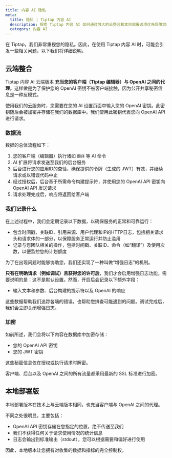 ```yaml
---
title: 内容 AI 隐私
meta:
  title: 隐私 | Tiptap 内容 AI
  description: 探索 Tiptap 内容 AI 如何通过强大的云整合和本地部署选项优先保障您的隐私。详情请查阅文档！
  category: 内容 AI
---
```


在 Tiptap，我们非常重视您的隐私。因此，在使用 Tiptap 内容 AI 时，可能会引发一些相关问题，以下我们将详细说明。

## 云端整合

Tiptap 内容 AI 云端版本 **充当您的客户端（Tiptap 编辑器）与 OpenAI 之间的代理**。这样做是为了保护您的 OpenAI 密钥不被客户端接触，因为公开共享秘密信息是一种反模式。

使用我们的云服务时，您需要在您的 AI 设置页面中输入您的 OpenAI 密钥。此密钥随后会被加密并存储在我们的数据库中。我们使用此密钥代表您向 OpenAI API 进行请求。

### 数据流

数据的总体流程如下：

1. 您的客户端（编辑器）执行诸如 `翻译` 等 AI 命令
2. AI 扩展将请求发送至我们的后台服务
3. 后台进行您的应用ID的查验，确保提供的令牌（生成的 JWT）有效，并继续请求或以错误代码中止
4. 经过授权后，后台基于所需命令构建提示符，并使用您的 OpenAI API 密钥向 OpenAI API 发送请求
5. 请求处理完成后，响应将返回给客户端

### 我们记录什么

在上述过程中，我们会定期记录以下数据，以确保服务的正常和可靠运行：

- 包含时间戳、关联ID、引用来源、用户代理和IP的HTTP日志，包括相关请求头和请求体的一部分，以保障服务正常运行并防止滥用
- 记录与您团队相关的操作，包括时间戳、关联ID、命令（如“翻译”）及使用次数，以便监控您的计划额度

为了在出现问题时能够协助您，我们还实现了一种叫做“增强日志”的机制。

**只有在明确请求（例如调试）且获得您的许可后**，我们才会启用增强日志功能。需要说明的是：这不是默认设置。然而，开启后会记录以下额外字段：

- 输入文本和参数、后台构建的提示符以及 OpenAI 的响应

这些数据帮助我们追踪各端的错误，也帮助您排查可能遇到的问题。调试完成后，我们会立即关闭增强日志。

### 加密

如前所述，我们会将以下内容在数据库中加密存储：

- 您的 OpenAI API 密钥
- 您的 JWT 密钥

这些秘密信息仅在授权或执行请求时解密。

客户端、后台以及 OpenAI 之间的所有流量都采用最新的 SSL 标准进行加密。

## 本地部署版

本地部署版本在技术上与云端版本相同，也充当客户端与 OpenAI 之间的代理。

不同之处很明显，主要包括：

- OpenAI API 密钥存储在您指定的位置，绝不传送至我们
- 我们不获得任何关于请求使用情况的统计信息
- 日志会输出到标准输出（stdout），您可以根据需要和偏好进行使用

因此，本地版本让您拥有对收集的数据和指标的完全控制权。